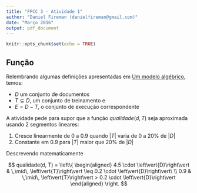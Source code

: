 ```yaml
---
title: "FPCC 3 - Atividade 1"
author: "Daniel Fireman (danielfireman@gmail.com)"
date: "Março 2016"
output: pdf_document
---
```


```r
knitr::opts_chunk$set(echo = TRUE)
```

## Função

Relembrando algumas definições apresentadas em [Um modelo algébrico](https://www.google.com/url?q=https://docs.google.com/viewer?a%3Dv%26pid%3Dexplorer%26chrome%3Dtrue%26srcid%3D0BxYU82vErc8xOGU4MmM1NjQtZGJhYy00MjVkLTg1OTgtNWI5OTQ2YTU1MjEy%26hl%3Den%26authkey%3DCNeLsv4L&sa=D&ust=1458582490682000&usg=AFQjCNH2B9iit30tQah3_ihNwbm5hj8aTw), temos:

   * $D$ um conjunto de documentos
   * $T \subseteq D$, um conjunto de treinamento e
   * $E = D - T$, o conjunto de execução correspondente

A atividade pede para supor que a função $qualidade(d, T)$ seja aproximada usando 2 segmentos lineares:

   1. Cresce linearmente de 0 a 0.9 quando $\left\vert{T}\right\vert$ varia de 0 a 20% de $\left\vert{D}\right\vert$
   2. Constante em 0.9 para $\left\vert{T}\right\vert$ maior que 20% de $\left\vert{D}\right\vert$

Descrevendo matematicamente 

$$
qualidade(d, T) =
\left\{
  \begin{aligned}
    4.5 \cdot \left\vert{D}\right\vert & \,\mid\, \left\vert{T}\right\vert \leq 0.2 \cdot \left\vert{D}\right\vert\  \\
    0.9 & \,\mid\, \left\vert{T}\right\vert > 0.2 \cdot \left\vert{D}\right\vert
  \end{aligned}
\right.
$$

